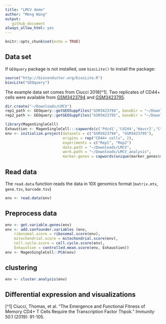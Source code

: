 ```yaml
---
title: "LMCV demo"
author: "Meng Wang"
output:
   github_document
always_allow_html: yes
---
```


```r
knitr::opts_chunk$set(echo = TRUE)
```

## Data set

If `GEOquery` package is not installed, use `biocLite()` to install the package:

```r
source("http://bioconductor.org/biocLite.R")
biocLite("GEOquery")
```

The example data set comes from Ciucci 2018[^1]. Two replicates of CD44+ cells were available from [GSM3423794](https://www.ncbi.nlm.nih.gov/geo/download/?acc=GSM3423794) and [GSM3423795](https://www.ncbi.nlm.nih.gov/geo/download/?acc=GSM3423795). 


```r
dir.create("~/Downloads/LMCV")
rep1_path <- GEOquery::getGEOSuppFiles("GSM3423794", baseDir = "~/Downloads/LMCV")
rep2_path <- GEOquery::getGEOSuppFiles("GSM3423795", baseDir = "~/Downloads/LMCV")
```


```r
library(MagenSingleCell)
Exhaustion <- MagenSingleCell:::capwords(c('Pdcd1','Cd244','Havcr2','Ctla4','Cd160','Lag3','Tigit','Cd96'))
env <- initialize.project(datasets = c("GSM3423794", "GSM3423795"), 
                          origins = rep("CD44+ cells", 2),
                          experiments = c("Rep1", "Rep2")
                          data.path = "~/Downloads/LMCV",
                          work.path = "~/Downloads/LMCV_analysis",
                          marker.genes = capwords(unique(marker_genes$symbol)))
```


## Read data

The `read.data` function reads the data in 10X genomics format (`matrix.mtx`, `gene.tsv`, `barcode.tsv`)

```r
env <- read.data(env)
```

## Preprocess data

```r
env <- get.variable.genes(env) 
env <- add.confounder.variables (env,
	ribosomal.score = ribosomal.score(env),
	mitochondrial.score = mitochondrial.score(env),
	cell.cycle.score = cell.cycle.score(env),
	Exhaustion = controlled.mean.score(env, Exhaustion))
env <- MagenSingleCell::PCA(env)
```

## clustering

```r
env <- cluster.analysis(env)
```

## Differential expression and visualizations

[^1] Ciucci, Thomas, et al. "The Emergence and Functional Fitness of Memory CD4+ T Cells Require the Transcription Factor Thpok." _Immunity_ 50.1 (2019): 91-105.
